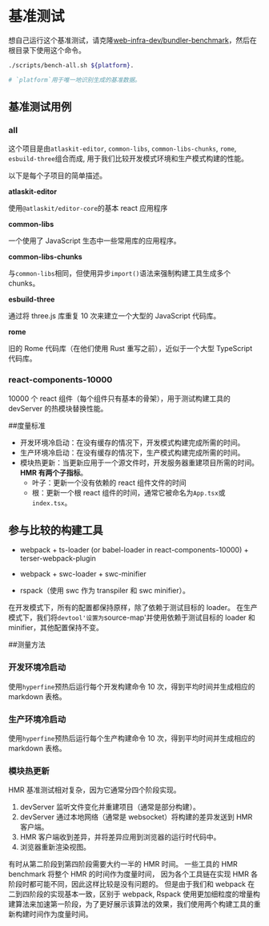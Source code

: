 # 基准测试

想自己运行这个基准测试，请克隆[web-infra-dev/bundler-benchmark](https://github.com/web-infra-dev/bundler-benchmark)，然后在根目录下使用这个命令。

```bash
./scripts/bench-all.sh ${platform}.

# `platform`用于唯一地识别生成的基准数据。

```

## 基准测试用例

### all

这个项目是由`atlaskit-editor`, `common-libs`, `common-libs-chunks`, `rome`, `esbuild-three`组合而成, 用于我们比较开发模式环境和生产模式构建的性能。

以下是每个子项目的简单描述。

**atlaskit-editor**

使用`@atlaskit/editor-core`的基本 react 应用程序

**common-libs**

一个使用了 JavaScript 生态中一些常用库的应用程序。

**common-libs-chunks**

与`common-libs`相同，但使用异步`import()`语法来强制构建工具生成多个 chunks。

**esbuild-three**

通过将 three.js 库重复 10 次来建立一个大型的 JavaScript 代码库。

**rome**

旧的 Rome 代码库（在他们使用 Rust 重写之前），近似于一个大型 TypeScript 代码库。

### react-components-10000

10000 个 react 组件（每个组件只有基本的骨架），用于测试构建工具的 devServer 的热模块替换性能。

##度量标准

- 开发环境冷启动：在没有缓存的情况下，开发模式构建完成所需的时间。
- 生产环境冷启动：在没有缓存的情况下，生产模式构建完成所需的时间。
- 模块热更新：当更新应用于一个源文件时，开发服务器重建项目所需的时间。
  **HMR 有两个子指标**。
  - 叶子：更新一个没有依赖的 react 组件文件的时间
  - 根：更新一个根 react 组件的时间，通常它被命名为`App.tsx`或`index.tsx`。

## 参与比较的构建工具

- webpack + ts-loader (or babel-loader in react-components-10000) + terser-webpack-plugin

- webpack + swc-loader + swc-minifier

- rspack（使用 swc 作为 transpiler 和 swc minifier）。

在开发模式下，所有的配置都保持原样，除了依赖于测试目标的 loader。
在生产模式下，我们将`devtool'设置为`source-map'并使用依赖于测试目标的 loader 和 minifier，其他配置保持不变。

##测量方法

### 开发环境冷启动

使用`hyperfine`预热后运行每个开发构建命令 10 次，得到平均时间并生成相应的 markdown 表格。

### 生产环境冷启动

使用`hyperfine`预热后运行每个生产构建命令 10 次，得到平均时间并生成相应的 markdown 表格。

### 模块热更新

HMR 基准测试相对复杂，因为它通常分四个阶段实现。

1. devServer 监听文件变化并重建项目（通常是部分构建）。
2. devServer 通过本地网络（通常是 websocket）将构建的差异发送到 HMR 客户端。
3. HMR 客户端收到差异，并将差异应用到浏览器的运行时代码中。
4. 浏览器重新渲染视图。

有时从第二阶段到第四阶段需要大约一半的 HMR 时间。
一些工具的 HMR benchmark 将整个 HMR 的时间作为度量时间，
因为各个工具链在实现 HMR 各阶段时都可能不同，因此这样比较是没有问题的。
但是由于我们和 webpack 在二到四阶段的实现基本一致，区别于 webpack, Rspack 使用更加细粒度的增量构建算法来加速第一阶段，为了更好展示该算法的效果，我们使用两个构建工具的重新构建时间作为度量时间。
